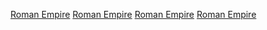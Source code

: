 {{EstcatCountry1stMillennium|羅馬帝國|Roman Empire}}

[[Category:1千紀非洲建立|Roman Empire]]
[[Category:1千紀亞洲建立|Roman Empire]]
[[Category:1千紀歐洲建立|Roman Empire]]
[[Category:1千紀義大利建立|Roman Empire]]